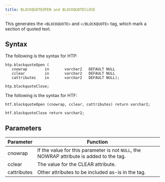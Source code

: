 ```yaml
---
title: BLOCKQUOTEOPEN and BLOCKQUOTECLOSE
---
```


This generates the `<BLOCKQUOTE>` and `</BLOCKQUOTE>` tag, which mark a section of quoted text.

## Syntax 

The following is the syntax for HTP:
```
htp.blockquoteOpen (
   cnowrap        in       varchar2   DEFAULT NULL
   cclear         in       varchar2   DEFAULT NULL
   cattributes    in       varchar2   DEFAULT NULL);

htp.blockquoteClose;
```

The following is the syntax for HTF:
```
htf.blockquoteOpen (cnowrap, cclear, cattributes) return varchar2;

htf.blockquoteClose return varchar2;
```

## Parameters 

| Parameter | Function |
| --------- | -------- |
| cnowrap | If the value for this parameter is not `NULL`, the NOWRAP attribute is added to the tag. |
| cclear | The value for the CLEAR attribute. |
| cattributes | Other attributes to be included as-is in the tag. |



